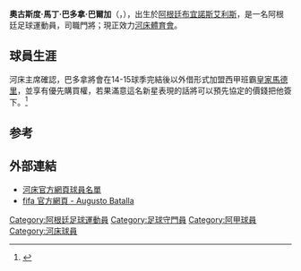 {{expand|time=2015-03-15T04:22:02+00:00}}
{{noteTA
|G1=足球
|G2=巴甲
|T=zh-hans:奥古斯托-巴塔拉;zh-hk:巴多拿;zh-tw:巴多拿;
}}
{{Infobox football biography 2
| playername = 奧古斯度·巴多拿<br />Augusto Batalla
| image = Unión La Calera - Colo-Colo 20190506 33.jpg
| fullname = Augusto Martín Batalla Barga
| dateofbirth = {{birth date and age|1996|4|30|df=y}}
| cityofbirth = [[布宜諾斯艾利斯|布宜諾斯艾利斯]]
| countryofbirth = {{阿根廷}}
| height = {{height|m=1.86}}
| currentclub = [[河床|河床]]
| clubnumber = 42
| position = [[守門員|守門員]]
| youthyears1 = 2005-2015 | youthclubs1 = 河床
| years1 = 2015– | clubs1 = [[河床|河床]] | caps1 = 0  | goals1 = 0
| nationalyears1 = 2013 | nationalteam1 =[[阿根廷20歲以下國家足球隊|阿根廷U17]]
| nationalcaps1 = 6 | nationalgoals1 = 0 
| pcupdate = 2015年3月15日
| ntupdate = 2015年3月15日
}}

'''奧古斯度·馬丁·巴多拿·巴爾加'''（{{lang-pt|'''Augusto Martín Batalla Barga'''}}，{{bd|1996年|4月30日}}），出生於[[阿根廷|阿根廷]][[布宜諾斯艾利斯|布宜諾斯艾利斯]]，是一名阿根廷足球運動員，司職門將；現正效力[[河床體育會|河床體育會]]。

== 球員生涯 ==
河床主席確認，巴多拿將會在14-15球季完結後以外借形式加盟西甲班霸[[皇家馬德里|皇家馬德里]]，並享有優先購買權，若果滿意這名新星表現的話將可以預先協定的價錢把他簽下。<ref>{{cite web |title=河床主席確認門將新星來季加盟皇馬 |url=http://www.goal.com/hk/news/497/%E8%BD%89%E6%9C%83%E5%B8%82%E5%A0%B4/2015/03/15/9836622/%E6%B2%B3%E5%BA%8A%E4%B8%BB%E5%B8%AD%E7%A2%BA%E8%AA%8D%E9%96%80%E5%B0%87%E6%96%B0%E6%98%9F%E4%BE%86%E5%AD%A3%E5%8A%A0%E7%9B%9F%E7%9A%87%E9%A6%AC?ICID=OP |website=www.goal.com |accessdate=2019-03-04 |language=en |archive-date=2019-03-06 |archive-url=https://web.archive.org/web/20190306111556/https://www.goal.com/hk/news/497/%E8%BD%89%E6%9C%83%E5%B8%82%E5%A0%B4/2015/03/15/9836622/%E6%B2%B3%E5%BA%8A%E4%B8%BB%E5%B8%AD%E7%A2%BA%E8%AA%8D%E9%96%80%E5%B0%87%E6%96%B0%E6%98%9F%E4%BE%86%E5%AD%A3%E5%8A%A0%E7%9B%9F%E7%9A%87%E9%A6%AC?ICID=OP |dead-url=no }}</ref>

==参考==
{{reflist}}

== 外部連結 ==
* [http://www.cariverplate.com.ar/futbol-profesional-plantel/ 河床官方網頁球員名單]{{Wayback|url=http://www.cariverplate.com.ar/futbol-profesional-plantel/ |date=20151105123100 }} 
* [http://www.fifa.com/worldfootball/statisticsandrecords/players/player=371676/index.html fifa 官方網頁 - Augusto Batalla] {{Wayback|url=http://www.fifa.com/worldfootball/statisticsandrecords/players/player=371676/index.html |date=20150711162402 }} 

{{DEFAULTSORT:Batalla}}
[[Category:阿根廷足球運動員|Category:阿根廷足球運動員]]
[[Category:足球守門員|Category:足球守門員]]
[[Category:阿甲球員|Category:阿甲球員]]
[[Category:河床球員|Category:河床球員]]